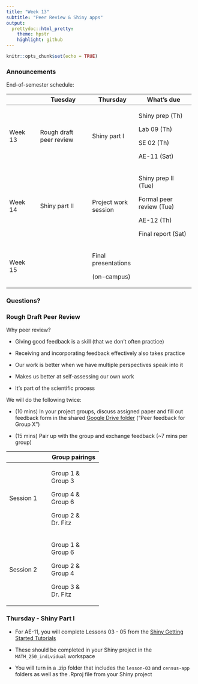 ```yaml
---
title: "Week 13"
subtitle: "Peer Review & Shiny apps"
output: 
  prettydoc::html_pretty:
    theme: hpstr
    highlight: github
---
```


```r
knitr::opts_chunk$set(echo = TRUE)
```

### Announcements

End-of-semester schedule:

+--------------+-------------------------+----------------------+--------------------------+
|              | Tuesday                 | Thursday             | What's due               |
+==============+=========================+======================+==========================+
| Week 13      | Rough draft peer review | Shiny part I         | Shiny prep (Th)          |
|              |                         |                      |                          |
|              |                         |                      | Lab 09 (Th)              |
|              |                         |                      |                          |
|              |                         |                      | SE 02 (Th)               |
|              |                         |                      |                          |
|              |                         |                      | AE-11 (Sat)              |
+--------------+-------------------------+----------------------+--------------------------+
| Week 14      | Shiny part II           | Project work session | Shiny prep II (Tue)      |
|              |                         |                      |                          |
|              |                         |                      | Formal peer review (Tue) |
|              |                         |                      |                          |
|              |                         |                      | AE-12 (Th)               |
|              |                         |                      |                          |
|              |                         |                      | Final report (Sat)       |
+--------------+-------------------------+----------------------+--------------------------+
| Week 15      |                         | Final presentations  |                          |
|              |                         |                      |                          |
|              |                         | (on-campus)          |                          |
+--------------+-------------------------+----------------------+--------------------------+

### Questions?

### Rough Draft Peer Review

Why peer review?

-   Giving good feedback is a skill (that we don't often practice)

-   Receiving and incorporating feedback effectively also takes practice

-   Our work is better when we have multiple perspectives speak into it

-   Makes us better at self-assessing our own work

-   It's part of the scientific process

We will do the following twice:

-   (10 mins) In your project groups, discuss assigned paper and fill out feedback form in the shared [Google Drive folder](https://drive.google.com/drive/folders/190TgJca5qleOGoQQMJ6IbLj_RbSRKtOE?usp=share_link) ("Peer feedback for Group X")

-   (15 mins) Pair up with the group and exchange feedback (\~7 mins per group)

+-------------+--------------------+
|             | Group pairings     |
+=============+====================+
| Session 1   | Group 1 & Group 3  |
|             |                    |
|             | Group 4 & Group 6  |
|             |                    |
|             | Group 2 & Dr. Fitz |
+-------------+--------------------+
| Session 2   | Group 1 & Group 6  |
|             |                    |
|             | Group 2 & Group 4  |
|             |                    |
|             | Group 3 & Dr. Fitz |
+-------------+--------------------+

### Thursday - Shiny Part I

-   For AE-11, you will complete Lessons 03 - 05 from the [Shiny Getting Started Tutorials](https://shiny.rstudio.com/tutorial/written-tutorial/lesson3/)

-   These should be completed in your Shiny project in the `MATH_250_individual` workspace

-   You will turn in a .zip folder that includes the `lesson-03` and `census-app` folders as well as the .Rproj file from your Shiny project
